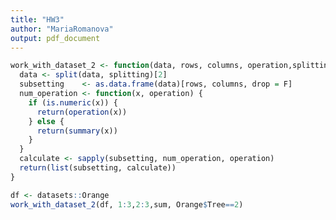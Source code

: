 ```yaml
---
title: "HW3"
author: "MariaRomanova"
output: pdf_document
---
```

```r
work_with_dataset_2 <- function(data, rows, columns, operation,splitting) {
  data <- split(data, splitting)[2]
  subsetting    <- as.data.frame(data)[rows, columns, drop = F]
  num_operation <- function(x, operation) {
    if (is.numeric(x)) {
      return(operation(x))
    } else {
      return(summary(x))
    }
  }
  calculate <- sapply(subsetting, num_operation, operation)
  return(list(subsetting, calculate))
}
```
```r
df <- datasets::Orange
work_with_dataset_2(df, 1:3,2:3,sum, Orange$Tree==2)
```
